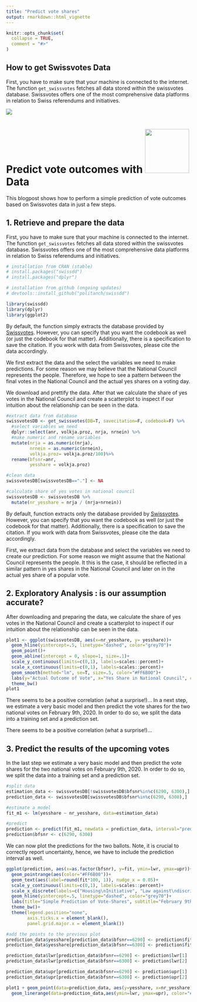 ```yaml
---
title: "Predict vote shares"
output: rmarkdown::html_vignette
---
```


```r
knitr::opts_chunk$set(
  collapse = TRUE,
  comment = "#>"
)
```

## How to get Swissvotes Data

First, you have to make sure that your machine is connected to the internet. The function `get_swissvotes` fetches all data stored within the swissvotes database. Swissvotes offers one of the most comprehensive data platforms in relation to Swiss referendums and initiatives.

![](https://swissvotes.ch/static/images/logo.svg)

# Predict vote outcomes with ![](https://swissvotes.ch/static/images/logo.svg){width=120px} Data

This blogpost shows how to perform a simple prediction of vote outcomes based on Swissvotes data in just a few steps.

## 1. Retrieve and prepare the data

First, you have to make sure that your machine is connected to the internet. The function `get_swissvotes` fetches all data stored within the swissvotes database. Swissvotes offers one of the most comprehensive data platforms in relation to Swiss referendums and initiatives.

```r

# installation from CRAN (stable)
# install.packages("swissdd")
# install.packages("dplyr")

# installation from github (ongoing updates)
# devtools::install_github("politanch/swissdd")

library(swissdd)
library(dplyr)
library(ggplot2)
```


By default, the function simply extracts the database provided by [Swissvotes](https://swissvotes.ch){target="_blank"}. However, you can specify that you want the codebook as well (or just the codebook for that matter). Additionally, there is a specification to save the citation. If you work with data from Swissvotes, please cite the data accordingly.

We first extract the data and the select the variables we need to make predictions. For some reason we may believe that the National Council represents the people. Therefore, we hope to see a pattern between the final votes in the National Council and the actual yes shares on a voting day.

We download and prettify the data. After that we calculate the share of yes votes in the National Council and create a scatterplot to inspect if our intuition about the relationship can be seen in the data.

```r

#extract data from database
swissvotesDB <- get_swissvotes(DB=T, savecitation=F, codebook=F) %>%
  #select variables we need
  dplyr::select(anr, volkja.proz, nrja, nrnein) %>%
  #make numeric and rename variables
  mutate(nrja = as.numeric(nrja),
         nrnein = as.numeric(nrnein),
         volkja.proz= volkja.proz/100)%>%
  rename(bfsnr=anr, 
         yesshare = volkja.proz)

#clean data
swissvotesDB[swissvotesDB=="."] <- NA

#calculate share of yes votes in national council
swissvotesDB <- swissvotesDB %>%
  mutate(nr_yesshare = nrja / (nrja+nrnein))

```


By default, function extracts only the database provided by [Swissvotes](https://swissvotes.ch){target="_blank"}. However, you can specify that you want the codebook as well (or just the codebook for that matter). Additionally, there is a specification to save the citation. If you work with data from Swissvotes, please cite the data accordingly.

First, we extract data from the database and select the variables we need to create our prediction. For some reason we might assume that the National Council represents the people. It this is the case, it should be reflected in a similar pattern in yes shares in the National Council and later on in the actual yes share of a popular vote. 

## 2. Exploratory Analysis : is our assumption accurate?

After downloading and preparing the data, we calculate the share of yes votes in the National Council and create a scatterplot to inspect if our intuition about the relationship can be seen in the data.

```r

plot1 <- ggplot(swissvotesDB, aes(x=nr_yesshare, y= yesshare))+
  geom_hline(yintercept=.5, linetype="dashed", color="grey70")+
  geom_point()+
  geom_abline(intercept = 0, slope=1, size=.1)+
  scale_y_continuous(limits=c(0,1), labels=scales::percent)+
  scale_x_continuous(limits=c(0,1), labels=scales::percent)+
  geom_smooth(method="lm", se=T, size=.5, color="#FF6B00")+
  labs(y="Actual Outcome of Vote", x="Yes Share in National Council", caption="politan.ch")+
  theme_bw()
plot1
```

There seems to be a positive correlation (what a surprise!)... In a next step, we estimate a very basic model and then predict the vote shares for the two national votes on February 9th, 2020. In order to do so, we split the data into a training set and a prediction set.

There seems to be a positive correlation (what a surprise!)... 

## 3. Predict the results of the upcoming votes

In the last step we estimate a very basic model and then predict the vote shares for the two national votes on February 9th, 2020. In order to do so, we split the data into a training set and a prediction set.

```r
#split data
estimation_data <- swissvotesDB[!swissvotesDB$bfsnr%in%c(6290, 6300),]
prediction_data <- swissvotesDB[swissvotesDB$bfsnr%in%c(6290, 6300),]

#estimate a model
fit_m1 <- lm(yesshare ~ nr_yesshare, data=estimation_data)

#predict
prediction <- predict(fit_m1, newdata = prediction_data, interval="predict") %>% as.data.frame
prediction$bfsnr <- c(6290, 6300)
```

We can now plot the predictions for the two ballots. Note, it is crucial to correctly report uncertainty, hence, we have to include the prediction interval as well. 

```r

ggplot(prediction, aes(x=as.factor(bfsnr), y=fit, ymin=lwr, ymax=upr))+
  geom_pointrange(aes(color="#FF6B00"))+
  geom_text(aes(label=round(fit*100, 1)), nudge_x = 0.05)+
  scale_y_continuous(limits=c(0,1), labels=scales::percent)+
  scale_x_discrete(labels=c("Housing\nInitiative", "Law against\ndiscrimination"))+
  geom_hline(yintercept=.5, linetype="dashed", color="grey70")+
  labs(title="Simple Prediction of Vote-Shares", subtitle="February 9th, 2020", y="Predicted Yes-Share", x="", caption="politan.ch")+
  theme_bw()+
  theme(legend.position="none",
        axis.ticks.x = element_blank(),
        panel.grid.major.x = element_blank())

#add the points to the previous plot
prediction_data$yesshare[prediction_data$bfsnr==6290] <- prediction$fit[1]
prediction_data$yesshare[prediction_data$bfsnr==6300] <- prediction$fit[2]

prediction_data$lwr[prediction_data$bfsnr==6290] <- prediction$lwr[1]
prediction_data$lwr[prediction_data$bfsnr==6300] <- prediction$lwr[2]

prediction_data$upr[prediction_data$bfsnr==6290] <- prediction$upr[1]
prediction_data$upr[prediction_data$bfsnr==6300] <- prediction$upr[2]

plot1 + geom_point(data=prediction_data, aes(y=yesshare, x=nr_yesshare), color="#FF6B00", size=3)+
  geom_linerange(data=prediction_data,aes(ymin=lwr, ymax=upr), color="#FF6B00")

```










